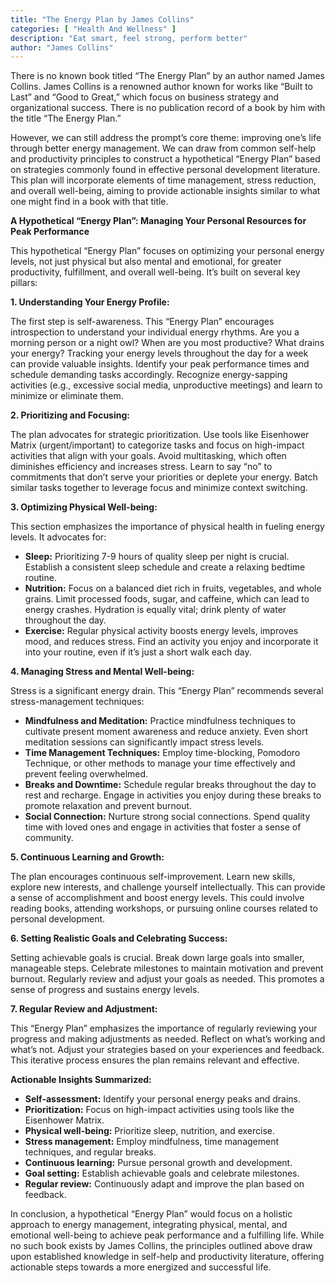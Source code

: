```yaml
---
title: "The Energy Plan by James Collins"
categories: [ "Health And Wellness" ]
description: "Eat smart, feel strong, perform better"
author: "James Collins"
---
```

There is no known book titled "The Energy Plan" by an author named James Collins.  James Collins is a renowned author known for works like "Built to Last" and "Good to Great," which focus on business strategy and organizational success.  There is no publication record of a book by him with the title "The Energy Plan."

However, we can still address the prompt's core theme: improving one's life through better energy management.  We can draw from common self-help and productivity principles to construct a hypothetical "Energy Plan" based on strategies commonly found in effective personal development literature. This plan will incorporate elements of time management, stress reduction, and overall well-being, aiming to provide actionable insights similar to what one might find in a book with that title.

**A Hypothetical "Energy Plan": Managing Your Personal Resources for Peak Performance**

This hypothetical "Energy Plan" focuses on optimizing your personal energy levels, not just physical but also mental and emotional, for greater productivity, fulfillment, and overall well-being.  It's built on several key pillars:

**1. Understanding Your Energy Profile:**

The first step is self-awareness.  This "Energy Plan" encourages introspection to understand your individual energy rhythms.  Are you a morning person or a night owl?  When are you most productive?  What drains your energy?  Tracking your energy levels throughout the day for a week can provide valuable insights.  Identify your peak performance times and schedule demanding tasks accordingly. Recognize energy-sapping activities (e.g., excessive social media, unproductive meetings) and learn to minimize or eliminate them.

**2. Prioritizing and Focusing:**

The plan advocates for strategic prioritization.  Use tools like Eisenhower Matrix (urgent/important) to categorize tasks and focus on high-impact activities that align with your goals.  Avoid multitasking, which often diminishes efficiency and increases stress.  Learn to say "no" to commitments that don't serve your priorities or deplete your energy.  Batch similar tasks together to leverage focus and minimize context switching.

**3. Optimizing Physical Well-being:**

This section emphasizes the importance of physical health in fueling energy levels.  It advocates for:

* **Sleep:** Prioritizing 7-9 hours of quality sleep per night is crucial. Establish a consistent sleep schedule and create a relaxing bedtime routine.
* **Nutrition:**  Focus on a balanced diet rich in fruits, vegetables, and whole grains. Limit processed foods, sugar, and caffeine, which can lead to energy crashes.  Hydration is equally vital; drink plenty of water throughout the day.
* **Exercise:** Regular physical activity boosts energy levels, improves mood, and reduces stress. Find an activity you enjoy and incorporate it into your routine, even if it's just a short walk each day.

**4. Managing Stress and Mental Well-being:**

Stress is a significant energy drain.  This "Energy Plan" recommends several stress-management techniques:

* **Mindfulness and Meditation:**  Practice mindfulness techniques to cultivate present moment awareness and reduce anxiety.  Even short meditation sessions can significantly impact stress levels.
* **Time Management Techniques:**  Employ time-blocking, Pomodoro Technique, or other methods to manage your time effectively and prevent feeling overwhelmed.
* **Breaks and Downtime:**  Schedule regular breaks throughout the day to rest and recharge.  Engage in activities you enjoy during these breaks to promote relaxation and prevent burnout.
* **Social Connection:**  Nurture strong social connections.  Spend quality time with loved ones and engage in activities that foster a sense of community.


**5. Continuous Learning and Growth:**

The plan encourages continuous self-improvement.  Learn new skills, explore new interests, and challenge yourself intellectually.  This can provide a sense of accomplishment and boost energy levels.  This could involve reading books, attending workshops, or pursuing online courses related to personal development.

**6.  Setting Realistic Goals and Celebrating Success:**

Setting achievable goals is crucial.  Break down large goals into smaller, manageable steps.  Celebrate milestones to maintain motivation and prevent burnout.  Regularly review and adjust your goals as needed.  This promotes a sense of progress and sustains energy levels.


**7.  Regular Review and Adjustment:**

This "Energy Plan" emphasizes the importance of regularly reviewing your progress and making adjustments as needed.  Reflect on what's working and what's not.  Adjust your strategies based on your experiences and feedback.  This iterative process ensures the plan remains relevant and effective.


**Actionable Insights Summarized:**

* **Self-assessment:**  Identify your personal energy peaks and drains.
* **Prioritization:**  Focus on high-impact activities using tools like the Eisenhower Matrix.
* **Physical well-being:** Prioritize sleep, nutrition, and exercise.
* **Stress management:**  Employ mindfulness, time management techniques, and regular breaks.
* **Continuous learning:**  Pursue personal growth and development.
* **Goal setting:**  Establish achievable goals and celebrate milestones.
* **Regular review:**  Continuously adapt and improve the plan based on feedback.


In conclusion, a hypothetical "Energy Plan" would focus on a holistic approach to energy management, integrating physical, mental, and emotional well-being to achieve peak performance and a fulfilling life.  While no such book exists by James Collins, the principles outlined above draw upon established knowledge in self-help and productivity literature, offering actionable steps towards a more energized and successful life.

